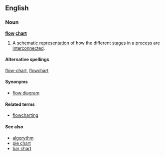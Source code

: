 ==English==
{{wikipedia}}
===Noun===
'''[[flow]] [[chart]]'''
# A [[schematic]] [[representation]] of how the different [[stage]]s in a [[process]] are [[interconnect]]ed.

====Alternative spellings====
[[flow-chart]], [[flowchart]]

====Synonyms====
*[[flow diagram]]

====Related terms====
*[[flowcharting]]

====See also====
*[[algorythm]]
*[[pie chart]]
*[[bar chart]]